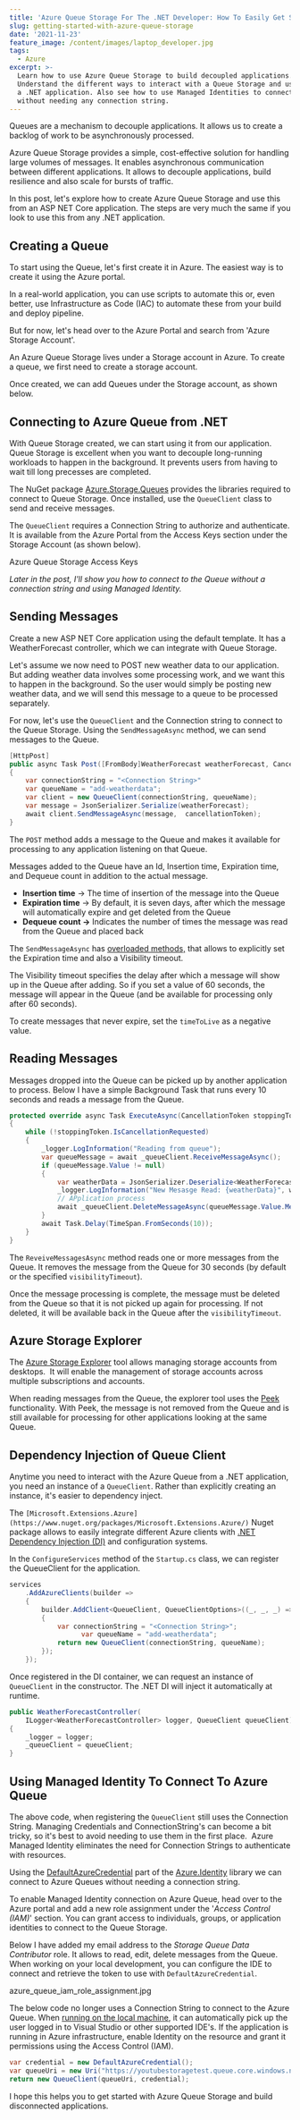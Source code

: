 ```yaml
---
title: 'Azure Queue Storage For The .NET Developer: How To Easily Get Started'
slug: getting-started-with-azure-queue-storage
date: '2021-11-23'
feature_image: /content/images/laptop_developer.jpg
tags:
  - Azure
excerpt: >-
  Learn how to use Azure Queue Storage to build decoupled applications.
  Understand the different ways to interact with a Queue Storage and use it from
  a .NET application. Also see how to use Managed Identities to connect to Queue
  without needing any connection string.
---
```

Queues are a mechanism to decouple applications. It allows us to create a backlog of work to be asynchronously processed.

Azure Queue Storage provides a simple, cost-effective solution for handling large volumes of messages. It enables asynchronous communication between different applications. It allows to decouple applications, build resilience and also scale for bursts of traffic.

<EmbedCard src="https://www.youtube.com/embed/5oTX6srQdOE" />

In this post, let's explore how to create Azure Queue Storage and use this from an ASP NET Core application. The steps are very much the same if you look to use this from any .NET application.

## Creating a Queue

To start using the Queue, let's first create it in Azure. The easiest way is to create it using the Azure portal.

In a real-world application, you can use scripts to automate this or, even better, use Infrastructure as Code (IAC) to automate these from your build and deploy pipeline.

But for now, let's head over to the Azure Portal and search from 'Azure Storage Account'.

An Azure Queue Storage lives under a Storage account in Azure. To create a queue, we first need to create a storage account.

<ImageCard src="/content/images/azure_storage_account_create_portal.jpg" alt="Create an Azure Storage Account from Azure Portal" />

Once created, we can add Queues under the Storage account, as shown below.

<ImageCard src="/content/images/azure_storage_account_create_queue.jpg" alt="Create a Queue under Storage Account from Azure Portal" />

## Connecting to Azure Queue from .NET

With Queue Storage created, we can start using it from our application. Queue Storage is excellent when you want to decouple long-running workloads to happen in the background. It prevents users from having to wait till long precesses are completed.

The NuGet package [Azure.Storage.Queues](https://github.com/Azure/azure-sdk-for-net/blob/Azure.Storage.Queues_12.8.0/sdk/storage/Azure.Storage.Queues/README.md) provides the libraries required to connect to Queue Storage. Once installed, use the `QueueClient` class to send and receive messages.

The `QueueClient` requires a Connection String to authorize and authenticate. It is available from the Azure Portal from the Access Keys section under the Storage Account (as shown below).

<ImageCard src="/content/images/azure_queue_storage_access_keys.jpg" alt="Azure Queue Storage Access Keys" />

Azure Queue Storage Access Keys

_Later in the post, I'll show you how to connect to the Queue without a connection string and using Managed Identity._

## Sending Messages

Create a new ASP NET Core application using the default template. It has a WeatherForecast controller, which we can integrate with Queue Storage.

Let's assume we now need to POST new weather data to our application. But adding weather data involves some processing work, and we want this to happen in the background. So the user would simply be posting new weather data, and we will send this message to a queue to be processed separately.

For now, let's use the `QueueClient` and the Connection string to connect to the Queue Storage. Using the `SendMessageAsync` method, we can send messages to the Queue.

```csharp
[HttpPost]
public async Task Post([FromBody]WeatherForecast weatherForecast, CancellationToken cancellationToken)
{
    var connectionString = "<Connection String>"
    var queueName = "add-weatherdata";
    var client = new QueueClient(connectionString, queueName);
    var message = JsonSerializer.Serialize(weatherForecast);
    await client.SendMessageAsync(message,  cancellationToken);
}

```

The `POST` method adds a message to the Queue and makes it available for processing to any application listening on that Queue.

<ImageCard src="/content/images/azure_queue_storage_new_message.jpg" alt="New Message in Azure Queue" />

Messages added to the Queue have an Id, Insertion time, Expiration time, and Dequeue count in addition to the actual message.

-   **Insertion time** → The time of insertion of the message into the Queue
-   **Expiration time** → By default, it is seven days, after which the message will automatically expire and get deleted from the Queue
-   **Dequeue count →** Indicates the number of times the message was read from the Queue and placed back

The `SendMessageAsync` has [overloaded methods,](https://docs.microsoft.com/en-us/dotnet/api/azure.storage.queues.queueclient.sendmessageasync?view=azure-dotnet&WT.mc_id=AZ-MVP-5003875#definition) that allows to explicitly set the Expiration time and also a Visibility timeout.

The Visibility timeout specifies the delay after which a message will show up in the Queue after adding. So if you set a value of 60 seconds, the message will appear in the Queue (and be available for processing only after 60 seconds).

To create messages that never expire, set the `timeToLive` as a negative value.

## Reading Messages

Messages dropped into the Queue can be picked up by another application to process. Below I have a simple Background Task that runs every 10 seconds and reads a message from the Queue.

```csharp
protected override async Task ExecuteAsync(CancellationToken stoppingToken)
{
    while (!stoppingToken.IsCancellationRequested)
    {
        _logger.LogInformation("Reading from queue");
        var queueMessage = await _queueClient.ReceiveMessageAsync();
        if (queueMessage.Value != null)
        {
            var weatherData = JsonSerializer.Deserialize<WeatherForecast>(queueMessage.Value.MessageText);
            _logger.LogInformation("New Mesasge Read: {weatherData}", weatherData);
            // APplication process
            await _queueClient.DeleteMessageAsync(queueMessage.Value.MessageId, queueMessage.Value.PopReceipt);
        }
        await Task.Delay(TimeSpan.FromSeconds(10));
    }
}

```

The `ReveiveMessagesAsync` method reads one or more messages from the Queue. It removes the message from the Queue for 30 seconds (by default or the specified `visibilityTimeout`).

Once the message processing is complete, the message must be deleted from the Queue so that it is not picked up again for processing. If not deleted, it will be available back in the Queue after the `visibilityTimeout`.

## Azure Storage Explorer

The [Azure Storage Explorer](https://azure.microsoft.com/en-us/features/storage-explorer/#overview) tool allows managing storage accounts from desktops.  It will enable the management of storage accounts across multiple subscriptions and accounts.

<ImageCard src="/content/images/azure_storage_explorer.jpg" alt="Azure Storage Explorer to explore Queue storage." />

When reading messages from the Queue, the explorer tool uses the [Peek](https://docs.microsoft.com/en-us/dotnet/api/azure.storage.queues.queueclient.peekmessageasync?view=azure-dotnet) functionality. With Peek, the message is not removed from the Queue and is still available for processing for other applications looking at the same Queue.

## Dependency Injection of Queue Client

Anytime you need to interact with the Azure Queue from a .NET application, you need an instance of a `QueueClient`. Rather than explicitly creating an instance, it's easier to dependency inject.

The `[Microsoft.Extensions.Azure](https://www.nuget.org/packages/Microsoft.Extensions.Azure/)` Nuget package allows to easily integrate different Azure clients with [.NET Dependency Injection (DI)](https://www.youtube.com/watch?v=YR6HkvNBpX4) and configuration systems.

In the `ConfigureServices` method of the `Startup.cs` class, we can register the QueueClient for the application.

```csharp
services
    .AddAzureClients(builder =>
    {
        builder.AddClient<QueueClient, QueueClientOptions>((_, _, _) =>
        {
            var connectionString = "<Connection String>";
                  var queueName = "add-weatherdata";
            return new QueueClient(connectionString, queueName);
        });
    });

```

Once registered in the DI container, we can request an instance of `QueueClient` in the constructor. The .NET DI will inject it automatically at runtime.

```csharp
public WeatherForecastController(
    ILogger<WeatherForecastController> logger, QueueClient queueClient)
{
    _logger = logger;
    _queueClient = queueClient;
}

```

## Using Managed Identity To Connect To Azure Queue

The above code, when registering the `QueueClient` still uses the Connection String. Managing Credentials and ConnectionString's can become a bit tricky, so it's best to avoid needing to use them in the first place.  Azure Managed Identity eliminates the need for Connection Strings to authenticate with resources.

Using the [DefaultAzureCredential](https://github.com/Azure/azure-sdk-for-net/blob/727ab08412e60394b6fea8b13cac47d83aca1f3b/sdk/identity/Azure.Identity/README.md#defaultazurecredential) part of the [Azure.Identity](https://github.com/Azure/azure-sdk-for-net/blob/727ab08412e60394b6fea8b13cac47d83aca1f3b/sdk/identity/Azure.Identity/README.md) library we can connect to Azure Queues without needing a connection string.

<BookmarkCard href="/blog/defaultazurecredential-from-azure-sdk" title="DefaultAzureCredential: Unifying How We Get Azure AD Token" description="Azure Identity library provides Azure Active Directory token authentication support across the Azure SDK" icon="/favicon.ico" />

To enable Managed Identity connection on Azure Queue, head over to the Azure portal and add a new role assignment under the '_Access Control (IAM)_' section. You can grant access to individuals, groups, or application identities to connect to the Queue Storage.

Below I have added my email address to the _Storage Queue Data Contributor_ role. It allows to read, edit, delete messages from the Queue. When working on your local development, you can configure the IDE to connect and retrieve the token to use with `DefaultAzureCredential`.

azure\_queue\_iam\_role\_assignment.jpg

<ImageCard src="/content/images/azure_queue_iam_role_assignment.jpg" alt="Access Control (IAM) Enable Storage Queue Data Contributor Role to access Queue." />

The below code no longer uses a Connection String to connect to the Azure Queue. When [running on the local machine](/blog/azure-managed-service-identity-and-local-development/), it can automatically pick up the user logged in to Visual Studio or other supported IDE's. If the application is running in Azure infrastructure, enable Identity on the resource and grant it permissions using the Access Control (IAM).

```csharp
var credential = new DefaultAzureCredential();
var queueUri = new Uri("https://youtubestoragetest.queue.core.windows.net/myqueue");
return new QueueClient(queueUri, credential);

```

I hope this helps you to get started with Azure Queue Storage and build disconnected applications.
